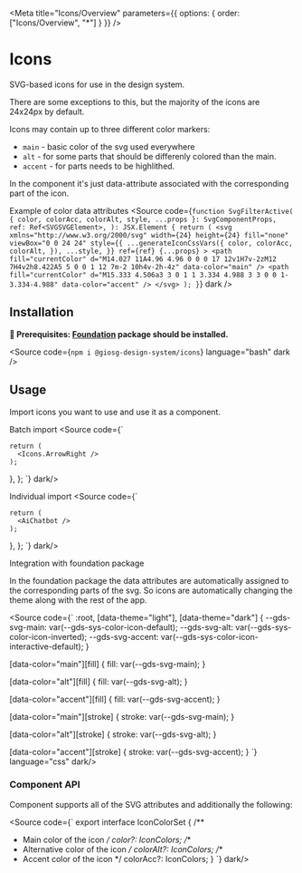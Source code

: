 
<Meta title="Icons/Overview" parameters={{ options: { order: ["Icons/Overview", "*"] } }} />

# Icons

SVG-based icons for use in the design system.

There are some exceptions to this, but the majority of the icons are 24x24px by default.

Icons may contain up to three different color markers:

- `main` - basic color of the svg used everywhere
- `alt` - for some parts that should be differenly colored than the main.
- `accent` - for parts needs to be highlithed.

In the component it's just data-attribute associated with the corresponding part of the icon.

<Subtitle>Example of color data attributes</Subtitle>
<Source
  code={`
function SvgFilterActive(
  { color, colorAcc, colorAlt, style, ...props }: SvgComponentProps,
  ref: Ref<SVGSVGElement>,
): JSX.Element {
  return (
    <svg
      xmlns="http://www.w3.org/2000/svg"
      width={24}
      height={24}
      fill="none"
      viewBox="0 0 24 24"
      style={{
        ...generateIconCssVars({
          color,
          colorAcc,
          colorAlt,
        }),
        ...style,
      }}
      ref={ref}
      {...props}
    >
      <path
        fill="currentColor"
        d="M14.027 11A4.96 4.96 0 0 0 17 12v1H7v-2zM12 7H4v2h8.422A5 5 0 0 1 12 7m-2 10h4v-2h-4z"
        data-color="main"
      />
      <path fill="currentColor" d="M15.333 4.506a3 3 0 1 1 3.334 4.988 3 3 0 0 1-3.334-4.988" data-color="accent" />
    </svg>
  );
}
`}
  dark
/>

## Installation

<strong> 🚩 Prerequisites: [Foundation](/docs/foundations-overview--docs) package should be installed.</strong>

<Source code={`npm i @giosg-design-system/icons`} language="bash" dark />

## Usage

Import icons you want to use and use it as a component.

<Subtitle>Batch import</Subtitle>
<Source code={`

    return (
      <Icons.ArrowRight />
    );
  },
};
`}  dark/>

<Subtitle>Individual import</Subtitle>
<Source code={`

    return (
      <AiChatbot />
    );
  },
};
`}  dark/>


<Subtitle>Integration with foundation package</Subtitle>

In the foundation package the data attributes are automatically assigned to the corresponding parts of the svg. So icons are automatically changing the theme along with the rest of the app.

<Source code={`
:root,
[data-theme="light"],
[data-theme="dark"] {
  --gds-svg-main: var(--gds-sys-color-icon-default);
  --gds-svg-alt: var(--gds-sys-color-icon-inverted);
  --gds-svg-accent: var(--gds-sys-color-icon-interactive-default);
}

[data-color="main"][fill] {
  fill: var(--gds-svg-main);
}

[data-color="alt"][fill] {
  fill: var(--gds-svg-alt);
}

[data-color="accent"][fill] {
  fill: var(--gds-svg-accent);
}

[data-color="main"][stroke] {
  stroke: var(--gds-svg-main);
}

[data-color="alt"][stroke] {
  stroke: var(--gds-svg-alt);
}

[data-color="accent"][stroke] {
  stroke: var(--gds-svg-accent);
}
`} language="css" dark/>

### Component API

Component supports all of the SVG attributes and additionally the following:

<Source code={`
export interface IconColorSet {
  /**
   * Main color of the icon
   */
  color?: IconColors;
  /**
   * Alternative color of the icon
   */
  colorAlt?: IconColors;
  /**
   * Accent color of the icon
   */
  colorAcc?: IconColors;
}
`}  dark/>